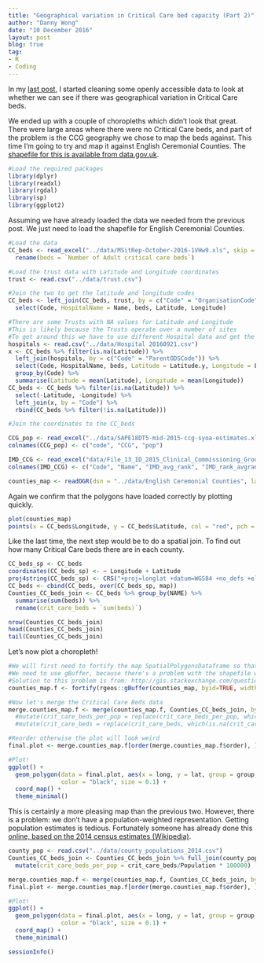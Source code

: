 ```yaml
---
title: "Geographical variation in Critical Care bed capacity (Part 2)"
author: "Danny Wong"
date: "10 December 2016"
layout: post
blog: true
tag:
- R
- Coding
---
```


In my [last post](http://dannyjnwong.github.io/Geographical-variation-in-Critical-Care-bed-capacity/), I started cleaning some openly accessible data to look at whether we can see if there was geographical variation in Critical Care beds. 

We ended up with a couple of choropleths which didn't look that great. There were large areas where there were no Critical Care beds, and part of the problem is the CCG geography we chose to map the beds against. This time I'm going to try and map it against English Ceremonial Counties. The [shapefile for this is available from data.gov.uk](https://data.gov.uk/dataset/ceremonial-county-boundaries-of-england).

```r
#Load the required packages
library(dplyr)
library(readxl)
library(rgdal)
library(sp)
library(ggplot2)
```

Assuming we have already loaded the data we needed from the previous post. We just need to load the shapefile for English Ceremonial Counties.

```r
#Load the data
CC_beds <- read_excel("../data/MSitRep-October-2016-1VHw9.xls", skip = 14)[3:155,2:4] %>%
  rename(beds = `Number of Adult critical care beds`)

#Load the trust data with Latitude and Longitude coordinates
trust <- read.csv("../data/trust.csv")

#Join the two to get the latitude and longitude codes
CC_beds <- left_join(CC_beds, trust, by = c("Code" = "OrganisationCode" )) %>%
  select(Code, HospitalName = Name, beds, Latitude, Longitude)

#There are some Trusts with NA values for Latitude and Longitude
#This is likely because the Trusts operate over a number of sites
#To get around this we have to use different Hospital data and get the geometric mean coordinates
hospitals <- read.csv("../data/Hospital 20160921.csv")
x <- CC_beds %>% filter(is.na(Latitude)) %>%
  left_join(hospitals, by = c("Code" = "ParentODSCode")) %>%
  select(Code, HospitalName, beds, Latitude = Latitude.y, Longitude = Longitude.y) %>% 
  group_by(Code) %>% 
  summarise(Latitude = mean(Latitude), Longitude = mean(Longitude))
CC_beds <- CC_beds %>% filter(is.na(Latitude)) %>%
  select(-Latitude, -Longitude) %>%
  left_join(x, by = "Code") %>%
  rbind(CC_beds %>% filter(!is.na(Latitude)))

#Join the coordinates to the CC_beds

CCG_pop <- read_excel("../data/SAPE18DT5-mid-2015-ccg-syoa-estimates.xls", skip = 4, sheet = 2)[c(7:18, 21:31, 34:53, 56:78, 83:96, 99:113, 116:133, 136:149, 154:185, 190:198, 201:214, 217:236, 239:245),c(1, 4:5)]
colnames(CCG_pop) <- c("code", "CCG", "pop")

IMD_CCG <- read_excel("data/File_13_ID_2015_Clinical_Commissioning_Group_Summaries.xlsx", sheet = 2)
colnames(IMD_CCG) <- c("Code", "Name", "IMD_avg_rank", "IMD_rank_avgrank", "IMD_avg_score", "IMD_rank_avg_score", "IMD_prop_LSOA", "IMD_rank_prop_LSOA", "IMD_extent", "IMD_rank_extent", "IMD_local_conc", "IMD_rank_local_conc")

```

```r
counties_map <- readOGR(dsn = "../data/English Ceremonial Counties", layer ="English Ceremonial Counties")
```

Again we confirm that the polygons have loaded correctly by plotting quickly.

```r
plot(counties_map)
points(x = CC_beds$Longitude, y = CC_beds$Latitude, col = "red", pch = 19)
```

Like the last time, the next step would be to do a spatial join. To find out how many Critical Care beds there are in each county.

```r
CC_beds_sp <- CC_beds
coordinates(CC_beds_sp) <- ~ Longitude + Latitude
proj4string(CC_beds_sp) <- CRS("+proj=longlat +datum=WGS84 +no_defs +ellps=WGS84 +towgs84=0,0,0")
CC_beds <- cbind(CC_beds, over(CC_beds_sp, map)) 
Counties_CC_beds_join <- CC_beds %>% group_by(NAME) %>% 
  summarise(sum(beds)) %>%
  rename(crit_care_beds = `sum(beds)`)

nrow(Counties_CC_beds_join)
head(Counties_CC_beds_join)
tail(Counties_CC_beds_join)
```

Let's now plot a choropleth!

```r
#We will first need to fortify the map SpatialPolygonsDataframe so that ggplot2 can plot it
#We need to use gBuffer, because there's a problem with the shapefile with self-intersecting
#Solution to this problem is from: http://gis.stackexchange.com/questions/163445/r-solution-for-topologyexception-input-geom-1-is-invalid-self-intersection-er
counties_map.f <- fortify(rgeos::gBuffer(counties_map, byid=TRUE, width=0), region = "NAME")

#Now let's merge the Critical Care Beds data
merge.counties_map.f <- merge(counties_map.f, Counties_CC_beds_join, by.x = "id", by.y = "NAME", all.x=TRUE) #%>% 
  #mutate(crit_care_beds_per_pop = replace(crit_care_beds_per_pop, which(is.na(crit_care_beds_per_pop)), 0)) %>%
  #mutate(crit_care_beds = replace(crit_care_beds, which(is.na(crit_care_beds)), 0))

#Reorder otherwise the plot will look weird
final.plot <- merge.counties_map.f[order(merge.counties_map.f$order), ] 

#Plot!
ggplot() +
  geom_polygon(data = final.plot, aes(x = long, y = lat, group = group, fill = crit_care_beds),
               color = "black", size = 0.1) +
  coord_map() +
  theme_minimal()
```

This is certainly a more pleasing map than the previous two. However, there is a problem: we don't have a population-weighted representation. Getting population estimates is tedious. Fortunately someone has already done this [online, based on the 2014 census estimates (Wikipedia)](https://en.wikipedia.org/wiki/List_of_ceremonial_counties_of_England).

```r
county_pop <- read.csv("../data/county_populations_2014.csv")
Counties_CC_beds_join <- Counties_CC_beds_join %>% full_join(county_pop, by = c("NAME" = "County")) %>%
  mutate(crit_care_beds_per_pop = crit_care_beds/Population * 100000)

merge.counties_map.f <- merge(counties_map.f, Counties_CC_beds_join, by.x = "id", by.y = "NAME", all.x=TRUE) 
final.plot <- merge.counties_map.f[order(merge.counties_map.f$order), ] 

#Plot!
ggplot() +
  geom_polygon(data = final.plot, aes(x = long, y = lat, group = group, fill = crit_care_beds_per_pop),
               color = "black", size = 0.1) +
  coord_map() +
  theme_minimal()
```

```r
sessionInfo()
```
